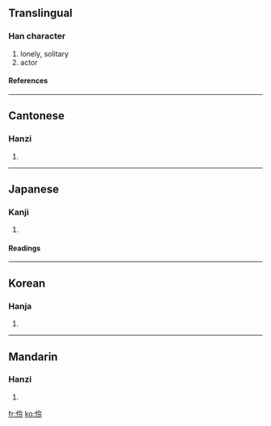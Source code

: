==Translingual==
===Han character===
{{Han char|rad=人|as=05|sn=7|four=2823<sub>7</sub>|canj=人人戈戈 (OOII)}}
# lonely, solitary
# actor
====References====
{{Han ref|kx=0097.030|dkj=00478|dj=0205.100|hdz=10137.020|uh=4F36|ud=20278|bh=A744|bd=42820}}
----
==Cantonese==
===Hanzi===
{{yue-hanzi|jyut=|y=ling4}}
# {{defn|Cantonese}}
----
==Japanese==
===Kanji===
{{ja-kanji|grade=|rs=人05}}
# {{defn|Japanese}}
====Readings====
{{ja-readings|on=[[れい]] (rei), [[りょう]] (ryō)|kun=[[わざおぎ]] (wazaogi)}}
----
==Korean==
===Hanja===
{{ko-hanja|hangeul=령|rv=ryeong|mr=ryŏng}}
# {{defn|Korean}}
----
==Mandarin==
===Hanzi===
{{cmn-hanzi|pin=[[líng]] (ling2)|wg=ling<sup>2</sup>}}
# {{defn|Mandarin}}

[[fr:伶]]
[[ko:伶]]